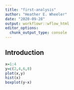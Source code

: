 ```yaml
---
title: "first-analysis"
author: "Heather E. Wheeler"
date: "2020-09-28"
output: workflowr::wflow_html
editor_options:
  chunk_output_type: console
---
```


## Introduction

```r
x=1:4
y=c(2,4,6,8)
plot(x,y)
hist(x)
boxplot(y~x)
```

